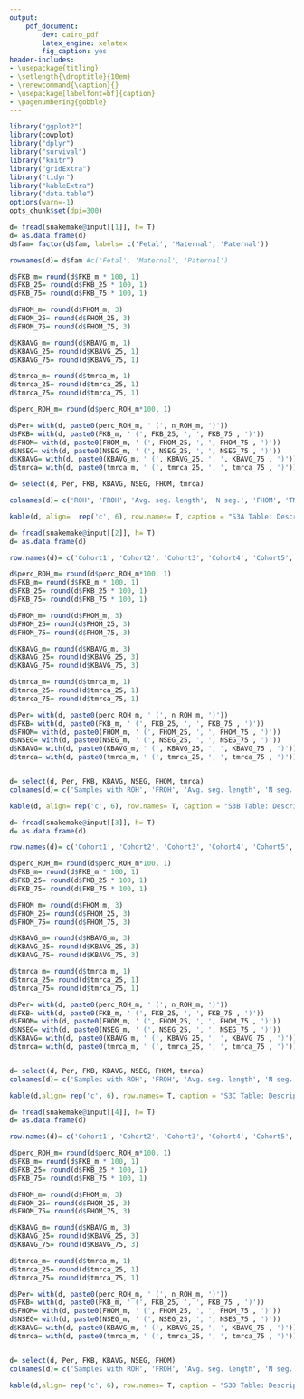 ```yaml
---
output:
    pdf_document:
        dev: cairo_pdf
        latex_engine: xelatex
        fig_caption: yes
header-includes:
- \usepackage{titling}
- \setlength{\droptitle}{10em}
- \renewcommand{\caption}{}
- \usepackage[labelfont=bf]{caption}
- \pagenumbering{gobble}
---
```


```r
library("ggplot2")
library(cowplot)
library("dplyr")
library("survival")
library("knitr")
library("gridExtra")
library("tidyr")
library("kableExtra")
library("data.table")
options(warn=-1)
opts_chunk$set(dpi=300)
```

```r
d= fread(snakemake@input[[1]], h= T)
d= as.data.frame(d)
d$fam= factor(d$fam, labels= c('Fetal', 'Maternal', 'Paternal'))

rownames(d)= d$fam #c('Fetal', 'Maternal', 'Paternal')

d$FKB_m= round(d$FKB_m * 100, 1)
d$FKB_25= round(d$FKB_25 * 100, 1)
d$FKB_75= round(d$FKB_75 * 100, 1)

d$FHOM_m= round(d$FHOM_m, 3)
d$FHOM_25= round(d$FHOM_25, 3)
d$FHOM_75= round(d$FHOM_75, 3)

d$KBAVG_m= round(d$KBAVG_m, 1)
d$KBAVG_25= round(d$KBAVG_25, 1)
d$KBAVG_75= round(d$KBAVG_75, 1)

d$tmrca_m= round(d$tmrca_m, 1)
d$tmrca_25= round(d$tmrca_25, 1)
d$tmrca_75= round(d$tmrca_75, 1)

d$perc_ROH_m= round(d$perc_ROH_m*100, 1)

d$Per= with(d, paste0(perc_ROH_m, ' (', n_ROH_m, ')'))
d$FKB= with(d, paste0(FKB_m, ' (', FKB_25, ', ', FKB_75 , ')'))
d$FHOM= with(d, paste0(FHOM_m, ' (', FHOM_25, ', ', FHOM_75 , ')'))
d$NSEG= with(d, paste0(NSEG_m, ' (', NSEG_25, ', ', NSEG_75 , ')'))
d$KBAVG= with(d, paste0(KBAVG_m, ' (', KBAVG_25, ', ', KBAVG_75 , ')'))
d$tmrca= with(d, paste0(tmrca_m, ' (', tmrca_25, ', ', tmrca_75 , ')'))

d= select(d, Per, FKB, KBAVG, NSEG, FHOM, tmrca)

colnames(d)= c('ROH', 'FROH', 'Avg. seg. length', 'N seg.', 'FHOM', 'TMRCA')

kable(d, align=  rep('c', 6), row.names= T, caption = "S3A Table: Description of autozygosity measures in Norwegian parent-offspring trios in all sub-cohorts.", booktabs = T) %>% kable_styling(latex_options= c('striped', 'scale_down')) %>% column_spec(1, bold = T, color = "black", background = "white") %>% footnote(general_title= '', general= c('Avg, average; FHOM, excess homozygosity; FROH, fraction of genome covered by autozygous segments; seg, segment; tmrca, time to most recent common ancestor.', 'Percentage (n) for ROH and median (percentile 25, percentile 75) are shown for different autozygosity measures. Autozygosity in each sub-cohort was estimated using different optimized parameters. See S3B, S3C and S4C Tables for additional information on sub-cohort-specific values.'), threeparttable= T)

```

\newpage


```r
d= fread(snakemake@input[[2]], h= T)
d= as.data.frame(d)

row.names(d)= c('Cohort1', 'Cohort2', 'Cohort3', 'Cohort4', 'Cohort5', 'Cohort6')

d$perc_ROH_m= round(d$perc_ROH_m*100, 1)
d$FKB_m= round(d$FKB_m * 100, 1)
d$FKB_25= round(d$FKB_25 * 100, 1)
d$FKB_75= round(d$FKB_75 * 100, 1)

d$FHOM_m= round(d$FHOM_m, 3)
d$FHOM_25= round(d$FHOM_25, 3)
d$FHOM_75= round(d$FHOM_75, 3)

d$KBAVG_m= round(d$KBAVG_m, 3)
d$KBAVG_25= round(d$KBAVG_25, 3)
d$KBAVG_75= round(d$KBAVG_75, 3)

d$tmrca_m= round(d$tmrca_m, 1)
d$tmrca_25= round(d$tmrca_25, 1)
d$tmrca_75= round(d$tmrca_75, 1)

d$Per= with(d, paste0(perc_ROH_m, ' (', n_ROH_m, ')'))
d$FKB= with(d, paste0(FKB_m, ' (', FKB_25, ', ', FKB_75 , ')'))
d$FHOM= with(d, paste0(FHOM_m, ' (', FHOM_25, ', ', FHOM_75 , ')'))
d$NSEG= with(d, paste0(NSEG_m, ' (', NSEG_25, ', ', NSEG_75 , ')'))
d$KBAVG= with(d, paste0(KBAVG_m, ' (', KBAVG_25, ', ', KBAVG_75 , ')'))
d$tmrca= with(d, paste0(tmrca_m, ' (', tmrca_25, ', ', tmrca_75 , ')'))


d= select(d, Per, FKB, KBAVG, NSEG, FHOM, tmrca)
colnames(d)= c('Samples with ROH', 'FROH', 'Avg. seg. length', 'N seg.', 'FHOM', 'TMRCA')

kable(d, align= rep('c', 6), row.names= T, caption = "S3B Table: Description of autozygosity measures in Norwegian mothers in each sub-cohort.", booktabs = T) %>% kable_styling(latex_options= c('striped', 'scale_down')) %>% column_spec(1, bold = T, color = "black", background = "white") %>% footnote(general_title= '', general= c('Avg, average; seg, segment; TMRCA, time to most recent common ancestor.','Percentage (n) for ROH and median (percentile 25, percentile 75) are shown for different autozygosity measures. Autozygosity was estimated using different parameters, according to the optimized parameteres, which are sub-cohort specific.'), threeparttable= T)
```

```r
d= fread(snakemake@input[[3]], h= T)
d= as.data.frame(d)

row.names(d)= c('Cohort1', 'Cohort2', 'Cohort3', 'Cohort4', 'Cohort5', 'Cohort6')

d$perc_ROH_m= round(d$perc_ROH_m*100, 1)
d$FKB_m= round(d$FKB_m * 100, 1)
d$FKB_25= round(d$FKB_25 * 100, 1)
d$FKB_75= round(d$FKB_75 * 100, 1)

d$FHOM_m= round(d$FHOM_m, 3)
d$FHOM_25= round(d$FHOM_25, 3)
d$FHOM_75= round(d$FHOM_75, 3)

d$KBAVG_m= round(d$KBAVG_m, 3)
d$KBAVG_25= round(d$KBAVG_25, 3)
d$KBAVG_75= round(d$KBAVG_75, 3)

d$tmrca_m= round(d$tmrca_m, 1)
d$tmrca_25= round(d$tmrca_25, 1)
d$tmrca_75= round(d$tmrca_75, 1)

d$Per= with(d, paste0(perc_ROH_m, ' (', n_ROH_m, ')'))
d$FKB= with(d, paste0(FKB_m, ' (', FKB_25, ', ', FKB_75 , ')'))
d$FHOM= with(d, paste0(FHOM_m, ' (', FHOM_25, ', ', FHOM_75 , ')'))
d$NSEG= with(d, paste0(NSEG_m, ' (', NSEG_25, ', ', NSEG_75 , ')'))
d$KBAVG= with(d, paste0(KBAVG_m, ' (', KBAVG_25, ', ', KBAVG_75 , ')'))
d$tmrca= with(d, paste0(tmrca_m, ' (', tmrca_25, ', ', tmrca_75 , ')'))


d= select(d, Per, FKB, KBAVG, NSEG, FHOM, tmrca)
colnames(d)= c('Samples with ROH', 'FROH', 'Avg. seg. length', 'N seg.', 'FHOM', 'TMRCA')

kable(d,align= rep('c', 6), row.names= T, caption = "S3C Table: Description of autozygosity measures in Norwegian fathers in each sub-cohort.", booktabs = T) %>% kable_styling(latex_options= c('striped', 'scale_down')) %>% column_spec(1, bold = T, color = "black", background = "white") %>% footnote(general_title= '', general= c('Avg, average; FHOM, excess homozygosity; FROH, fraction of genome covered by autozygous segments; seg, segment; TMRCA, time to most recent common ancestor.', 'Percentage (n) for ROH and median (percentile 25, percentile 75) are shown for different autozygosity measures. Autozygosity was estimated using different parameters, according to the optimized parameteres, which are sub-cohort specific.'), threeparttable= T)
```

```r
d= fread(snakemake@input[[4]], h= T)
d= as.data.frame(d)

row.names(d)= c('Cohort1', 'Cohort2', 'Cohort3', 'Cohort4', 'Cohort5', 'Cohort6')

d$perc_ROH_m= round(d$perc_ROH_m*100, 1)
d$FKB_m= round(d$FKB_m * 100, 1)
d$FKB_25= round(d$FKB_25 * 100, 1)
d$FKB_75= round(d$FKB_75 * 100, 1)

d$FHOM_m= round(d$FHOM_m, 3)
d$FHOM_25= round(d$FHOM_25, 3)
d$FHOM_75= round(d$FHOM_75, 3)

d$KBAVG_m= round(d$KBAVG_m, 3)
d$KBAVG_25= round(d$KBAVG_25, 3)
d$KBAVG_75= round(d$KBAVG_75, 3)

d$tmrca_m= round(d$tmrca_m, 1)
d$tmrca_25= round(d$tmrca_25, 1)
d$tmrca_75= round(d$tmrca_75, 1)

d$Per= with(d, paste0(perc_ROH_m, ' (', n_ROH_m, ')'))
d$FKB= with(d, paste0(FKB_m, ' (', FKB_25, ', ', FKB_75 , ')'))
d$FHOM= with(d, paste0(FHOM_m, ' (', FHOM_25, ', ', FHOM_75 , ')'))
d$NSEG= with(d, paste0(NSEG_m, ' (', NSEG_25, ', ', NSEG_75 , ')'))
d$KBAVG= with(d, paste0(KBAVG_m, ' (', KBAVG_25, ', ', KBAVG_75 , ')'))
d$tmrca= with(d, paste0(tmrca_m, ' (', tmrca_25, ', ', tmrca_75 , ')'))


d= select(d, Per, FKB, KBAVG, NSEG, FHOM)
colnames(d)= c('Samples with ROH', 'FROH', 'Avg. seg. length', 'N seg.', 'FHOM')

kable(d,align= rep('c', 6), row.names= T, caption = "S3D Table: Description of autozygosity measures in Norwegian fetuses in each sub-cohort.", booktabs = T) %>% kable_styling(latex_options= c('striped')) %>% column_spec(1, bold = T, color = "black", background = "white") %>% footnote(general_title= '', general= c('Avg, average; FHOM, excess homozygosity; FROH, fraction of genome covered by autozygous segments; seg, segment; TMRCA, time to most recent common ancestor.', 'Percentage (n) for ROH and median (percentile 25, percentile 75) are shown for different autozygosity measures. Autozygosity was estimated using different parameters, according to the optimized parameteres, which are sub-cohort specific.'), threeparttable= T)
```
